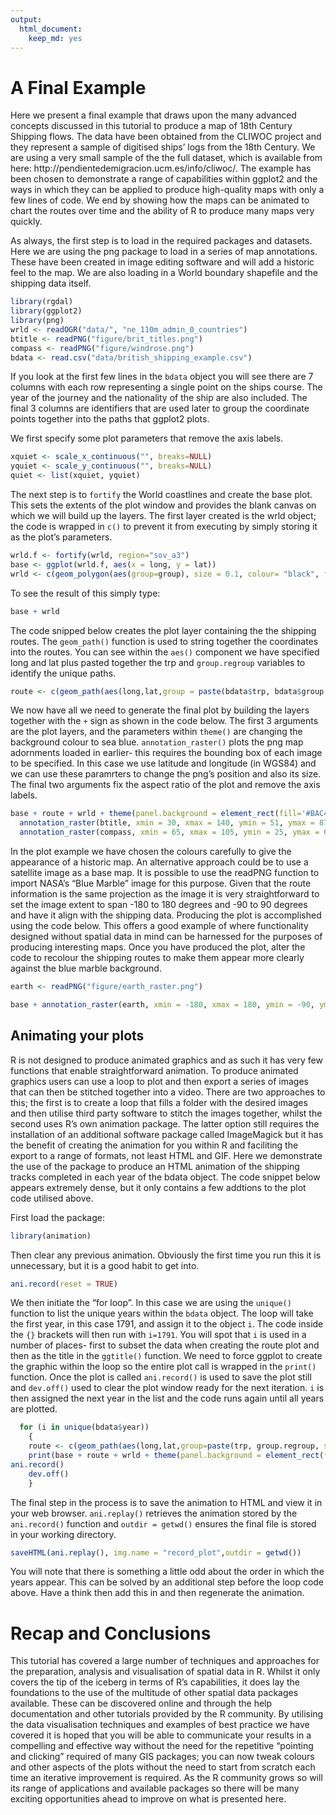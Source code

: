 ```yaml
---
output:
  html_document:
    keep_md: yes
---
```


A Final Example
===============

Here we present a final example that draws upon the many advanced concepts discussed in 
this tutorial to produce a map of 18th Century Shipping flows. The data have been obtained 
from the CLIWOC project and they represent a sample of digitised ships' logs from the 18th Century. 
We are using a very small sample of the the full dataset, which is available from here: 
http://pendientedemigracion.ucm.es/info/cliwoc/. 
The example has been chosen to demonstrate a range of capabilities 
within ggplot2 and the ways in which they can be applied to produce 
high-quality maps with only a few lines of code. 
We end by showing how the maps can be animated to chart
the routes over time and the ability of R to produce many maps very quickly.

As always, the first step is to load in the required packages and datasets. Here we are using the png package to load in a series of map annotations. These have been created in image editing software and will add a historic feel to the map. We are also loading in a World boundary shapefile and the shipping data itself. 

```r
library(rgdal)
library(ggplot2)
library(png)
wrld <- readOGR("data/", "ne_110m_admin_0_countries")
btitle <- readPNG("figure/brit_titles.png")
compass <- readPNG("figure/windrose.png")
bdata <- read.csv("data/british_shipping_example.csv")
```

If you look at the first few lines in the `bdata` object you will see there are 7 columns with each row representing a single point on the ships course. The year of the journey and the nationality of the ship are also included. The final 3 columns are identifiers that are used later to group the coordinate points together into the paths that ggplot2 plots.

We first specify some plot parameters that remove the axis labels.

```r
xquiet <- scale_x_continuous("", breaks=NULL)
yquiet <- scale_y_continuous("", breaks=NULL)
quiet <- list(xquiet, yquiet)
```

The next step is to `fortify` the World coastlines and create the base plot. This sets the extents of the plot window and provides the blank canvas on which we will build up the layers. The first layer created is the wrld object; the code is wrapped in `c()` to prevent it from executing by simply storing it as the plot's parameters. 

```r
wrld.f <- fortify(wrld, region="sov_a3")
base <- ggplot(wrld.f, aes(x = long, y = lat))
wrld <- c(geom_polygon(aes(group=group), size = 0.1, colour= "black", fill="#D6BF86", data=wrld.f, alpha=1))
```

To see the result of this simply type:

```r
base + wrld
```

The code snipped below creates the plot layer containing the the shipping routes. The `geom_path()`
function is used to string together the coordinates into the routes. 
You can see within the `aes()` component we have specified long and 
lat plus pasted together the trp and `group.regroup` variables to identify the unique paths.

```r
route <- c(geom_path(aes(long,lat,group = paste(bdata$trp, bdata$group.regroup, sep = ".")), colour="#0F3B5F", size = 0.2, data= bdata, alpha = 0.5, lineend = "round")) 
```

We now have all we need to generate the final plot by building the layers together with the `+` sign as shown in the code below. The first 3 arguments are the plot layers, and the parameters within `theme()` are changing the background colour to sea blue. `annotation_raster()` plots the png map adornments loaded in earlier- this requires the bounding box of each image to be specified. In this case we use latitude and longitude (in WGS84) and we can use these paramrters to change the png's position and also its size. The final two arguments fix the aspect ratio of the plot and remove the axis labels. 

```r
base + route + wrld + theme(panel.background = element_rect(fill='#BAC4B9',colour='black')) + 
  annotation_raster(btitle, xmin = 30, xmax = 140, ymin = 51, ymax = 87) + 
  annotation_raster(compass, xmin = 65, xmax = 105, ymin = 25, ymax = 65) + coord_equal() + quiet
```

In the plot example we have chosen the colours carefully to give the appearance of a historic map. 
An alternative approach could be to use a satellite image as a base map. It is possible to use 
the readPNG function to import NASA's "Blue Marble" image for this purpose. Given that the 
route information is the same projection as the image it is very straightforward to set the 
image extent to span -180 to 180 degrees and -90 to 90 degrees and have it align with the 
shipping data. Producing the plot is accomplished using the code below. This offers a good 
example of where functionality designed without spatial data in mind can be harnessed for 
the purposes of producing interesting maps. Once you have produced the plot, alter the code 
to recolour the shipping routes to make them appear more clearly against the blue marble background. 

```r
earth <- readPNG("figure/earth_raster.png")

base + annotation_raster(earth, xmin = -180, xmax = 180, ymin = -90, ymax = 90) + route + theme(panel.background = element_rect(fill='#BAC4B9',colour='black')) + annotation_raster(btitle, xmin = 30, xmax = 140, ymin = 51, ymax = 87) + annotation_raster(compass, xmin = 65, xmax = 105, ymin = 25, ymax = 65) + coord_equal() + quiet
```

## Animating your plots


R is not designed to produce animated graphics and as such it has very few functions 
that enable straightforward animation. To produce animated graphics users can 
use a loop to plot and then export a series of images that can then be 
stitched together into a video. There are two approaches to this; the 
first is to create a loop that fills a folder with the desired images 
and then utilise third party software to stitch the images together, 
whilst the second uses R's own animation package. The latter option
still requires the installation of an additional software package
called ImageMagick but it has the benefit of creating the animation 
for you within R and faciliting the export to a range of formats,
not least HTML and GIF. Here we demonstrate the use of the package
to produce an HTML animation of the shipping tracks completed in
each year of the bdata object. The code snippet below appears 
extremely dense, but it only contains a few addtions to the 
plot code utilised above.

First load the package:

```r
library(animation)
```

Then clear any previous animation. Obviously the first time you run this it is unnecessary, but it is a good habit to get into.

```r
ani.record(reset = TRUE)
```

We then initiate the "for loop". In this case we are using the `unique()` function to list the unique years within the `bdata` object. The loop will take the first year, in this case 1791, and assign it to the object `i`. The code inside the `{}` brackets will then run with `i=1791`. You will spot that `i` is used in a number of places- first to subset the data when creating the route plot and then as the title in the `ggtitle()` function. We need to force ggplot to create the graphic within the loop so the entire plot call is wrapped in the `print()` function. Once the plot is called `ani.record()` is used to save the plot still and `dev.off()` used to clear the plot window ready for the next iteration. `i` is then assigned the next year in the list and the code runs again until all years are plotted.

```r
  for (i in unique(bdata$year))
    {
    route <- c(geom_path(aes(long,lat,group=paste(trp, group.regroup, sep = ".")), colour="#0F3B5F", size = 0.2, data = bdata[which(bdata$year == i),], alpha = 0.5, lineend="round"))
    print(base + route + wrld + theme(panel.background = element_rect(fill = '#BAC4B9',colour = 'black')) + annotation_raster(btitle, xmin = 30, xmax = 140, ymin = 51, ymax = 87) + annotation_raster(compass, xmin = 65, xmax = 105, ymin = 25, ymax = 65) + coord_equal() + quiet + ggtitle(i))
ani.record()
    dev.off()
    }  
```
       
The final step in the process is to save the animation to HTML and view it in your web browser. `ani.replay()` retrieves the animation stored by the `ani.record()` function and `outdir = getwd()` ensures the final file is stored in your working directory.


```r
saveHTML(ani.replay(), img.name = "record_plot",outdir = getwd())
```

You will note that there is something a little odd about the order in which the years appear. This can be solved by an additional step before the loop code above. Have a think then add this in and then regenerate the animation.  

Recap and Conclusions
=====================

This tutorial has covered a large number of techniques and approaches for the preparation, analysis and visualisation of spatial data in R. Whilst it  only covers the tip of the iceberg in terms of R's capabilities, it does lay the foundations to the use of the multitude of other spatial data packages available. These can be discovered online and through the help documentation and other tutorials provided by the R community. By utilising the data visualisation techniques and examples of best practice we have covered it is hoped that you will be able to communicate your results in a compelling and effective way without the need for the repetitive "pointing and clicking" required of many GIS packages; you can now tweak colours and other aspects of the plots without the need to start from scratch each time an iterative improvement is required. As the R community grows so will its range of applications and available packages so there will be many exciting opportunities ahead to improve on what is presented here.
